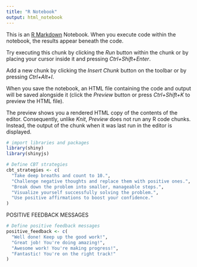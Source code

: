 ```yaml
---
title: "R Notebook"
output: html_notebook
---
```


This is an [R Markdown](http://rmarkdown.rstudio.com) Notebook. When you execute code within the notebook, the results appear beneath the code. 

Try executing this chunk by clicking the *Run* button within the chunk or by placing your cursor inside it and pressing *Ctrl+Shift+Enter*. 


Add a new chunk by clicking the *Insert Chunk* button on the toolbar or by pressing *Ctrl+Alt+I*.

When you save the notebook, an HTML file containing the code and output will be saved alongside it (click the *Preview* button or press *Ctrl+Shift+K* to preview the HTML file).

The preview shows you a rendered HTML copy of the contents of the editor. Consequently, unlike *Knit*, *Preview* does not run any R code chunks. Instead, the output of the chunk when it was last run in the editor is displayed.




```r
# import libraries and packages
library(shiny)
library(shinyjs)

```
```r
# Define CBT strategies
cbt_strategies <- c(
  "Take deep breaths and count to 10.",
  "Challenge negative thoughts and replace them with positive ones.",
  "Break down the problem into smaller, manageable steps.",
  "Visualize yourself successfully solving the problem.",
  "Use positive affirmations to boost your confidence."
)
```

POSITIVE FEEDBACK MESSAGES

```r
# Define positive feedback messages
positive_feedback <- c(
  "Well done! Keep up the good work!",
  "Great job! You're doing amazing!",
  "Awesome work! You're making progress!",
  "Fantastic! You're on the right track!"
)
```

